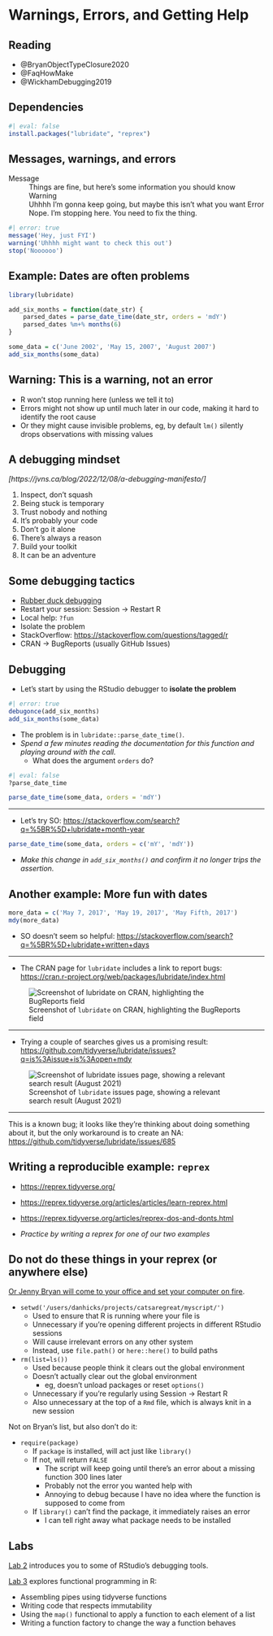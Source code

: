 # Warnings, Errors, and Getting Help 

## Reading

- @BryanObjectTypeClosure2020
- @FaqHowMake
- @WickhamDebugging2019

## Dependencies

```r
#| eval: false
install.packages("lubridate", "reprex")
```

## Messages, warnings, and errors

Message
  ~ Things are fine, but here's some information you should know
Warning
  ~ Uhhhh I'm gonna keep going, but maybe this isn't what you want
Error
  ~ Nope.  I'm stopping here.  You need to fix the thing. 

```r
#| error: true
message('Hey, just FYI')
warning('Uhhhh might want to check this out')
stop('Noooooo')
```

## Example: Dates are often problems

```r
library(lubridate)

add_six_months = function(date_str) {
    parsed_dates = parse_date_time(date_str, orders = 'mdY')
    parsed_dates %m+% months(6) 
}

some_data = c('June 2002', 'May 15, 2007', 'August 2007')
add_six_months(some_data)
```

## Warning: This is a warning, not an error

- R won't stop running here (unless we tell it to)
- Errors might not show up until much later in our code, making it hard to identify the root cause
- Or they might cause invisible problems, eg, by default `lm()` silently drops observations with missing values

## A debugging mindset

*[https://jvns.ca/blog/2022/12/08/a-debugging-manifesto/]*

1. Inspect, don't squash
2. Being stuck is temporary
3. Trust nobody and nothing
4. It's probably your code
5. Don't go it alone
6. There's always a reason
7. Build your toolkit
8. It can be an adventure


## Some debugging tactics

- [Rubber duck debugging](https://en.wikipedia.org/wiki/Rubber_duck_debugging)
- Restart your session: Session $\to$ Restart R
- Local help: `?fun`
- Isolate the problem
- StackOverflow: <https://stackoverflow.com/questions/tagged/r>
- CRAN $\to$ BugReports (usually GitHub Issues)

## Debugging 

- Let's start by using the RStudio debugger to **isolate the problem**

```r
#| error: true
debugonce(add_six_months)
add_six_months(some_data)
```

- The problem is in `lubridate::parse_date_time()`.  
- *Spend a few minutes reading the documentation for this function and playing around with the call.* 
    - What does the argument `orders` do? 

```r
#| eval: false
?parse_date_time
```
```r
parse_date_time(some_data, orders = 'mdY')
```

---

- Let's try SO: <https://stackoverflow.com/search?q=%5BR%5D+lubridate+month-year>

```r
parse_date_time(some_data, orders = c('mY', 'mdY'))
```

- *Make this change in `add_six_months()` and confirm it no longer trips the assertion.* 

## Another example: More fun with dates

```r
more_data = c('May 7, 2017', 'May 19, 2017', 'May Fifth, 2017')
mdy(more_data)
```

- SO doesn't seem so helpful: <https://stackoverflow.com/search?q=%5BR%5D+lubridate+written+days>

---

- The CRAN page for `lubridate` includes a link to report bugs: <https://cran.r-project.org/web/packages/lubridate/index.html>

![Screenshot of `lubridate` on CRAN, highlighting the BugReports field](images/02-basics/lubridate_cran.png)

---

- Trying a couple of searches gives us a promising result: <https://github.com/tidyverse/lubridate/issues?q=is%3Aissue+is%3Aopen+mdy>
    
![Screenshot of `lubridate` issues page, showing a relevant search result (August 2021)](images/02-basics/lubridate_issues.png)

---

This is a known bug; it looks like they're thinking about doing something about it, but the only workaround is to create an NA:  <https://github.com/tidyverse/lubridate/issues/685>

## Writing a reproducible example: `reprex`

- <https://reprex.tidyverse.org/>
- <https://reprex.tidyverse.org/articles/articles/learn-reprex.html>
- <https://reprex.tidyverse.org/articles/reprex-dos-and-donts.html>

- *Practice by writing a reprex for one of our two examples*

## Do not do these things in your reprex (or anywhere else)

[Or Jenny Bryan will come to your office and set your computer on fire](https://www.tidyverse.org/blog/2017/12/workflow-vs-script/). 

- `setwd('/users/danhicks/projects/catsaregreat/myscript/')`
    - Used to ensure that R is running where your file is
    - Unnecessary if you're opening different projects in different RStudio sessions
    - Will cause irrelevant errors on any other system
    - Instead, use `file.path()` or `here::here()` to build paths
    
- `rm(list=ls())`
    - Used because people think it clears out the global environment
    - Doesn't actually clear out the global environment
        - eg, doesn't unload packages or reset `options()`
    - Unnecessary if you're regularly using Session $\to$ Restart R
    - Also unnecessary at the top of a `Rmd` file, which is always knit in a new session
        
Not on Bryan's list, but also don't do it: 

- `require(package)`
    - If `package` is installed, will act just like `library()`
    - If not, will return `FALSE`
        - The script will keep going until there's an error about a missing function 300 lines later
        - Probably not the error you wanted help with
        - Annoying to debug because I have no idea where the function is supposed to come from
    - If `library()` can't find the package, it immediately raises an error
        - I can tell right away what package needs to be installed






## Labs

[Lab 2](https://github.com/data-science-methods/lab-2-debugging) introduces you to some of RStudio's debugging tools. 

[Lab 3](https://github.com/data-science-methods/lab-3-paradigms) explores functional programming in R: 

- Assembling pipes using tidyverse functions
- Writing code that respects immutability
- Using the `map()` functional to apply a function to each element of a list
- Writing a function factory to change the way a function behaves



